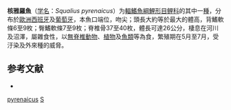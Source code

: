 {{Speciesbox
| taxon = Squalius pyrenaicus
| status = NE
| status_system = IUCN3.1
| image = Squalius pyrenaicus 02 by-dpc.jpg
| range_map = Mapa Squalius pyrenaicus.png
| binomial_authority = [[Günther|Günther]], 1868
| synonyms = *''Leuciscus pyrenaicus''<br /><small>Günther, 1868</small>
}}

'''核雅羅魚'''（[[学名|学名]]：''Squalius pyrenaicus''）为[[輻鰭魚綱|輻鰭魚綱]][[鯉形目|鯉形目]][[鲤科|鲤科]]的其中一[[種|種]]，分布於[[歐洲|歐洲]][[西班牙|西班牙]]及[[葡萄牙|葡萄牙]]，本魚口端位，吻尖；頭長大約等於最大的體高，背鰭軟條6至9枚；臀鰭軟條7至9枚；脊椎骨37至40枚，體長可達26公分，棲息在河川及沼澤，屬雜食性，以[[無脊椎動物|無脊椎動物]]、[[植物|植物]]及[[魚類|魚類]]等為食，繁殖期在5月至7月，受汙染及外來種的威脅。

==参考文献==
*{{FishBase_species|genus=Squalius|species=pyrenaicus|year=2011|month=12}}

{{鯉形目小作品}}
{{Taxonbar}}
[[Category:Squalius|pyrenaicus]]
[[Category:1868年描述的魚類|S]]